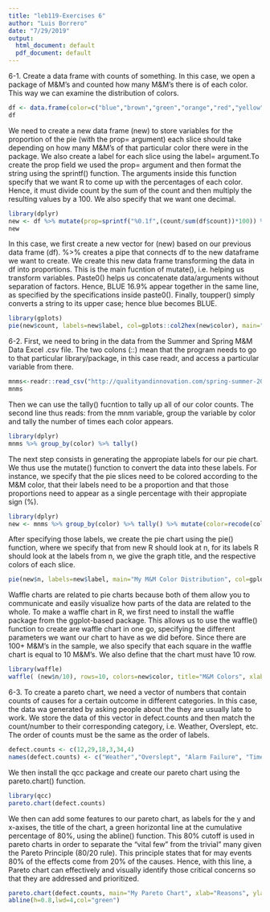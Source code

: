 ```yaml
---
title: "leb119-Exercises 6"
author: "Luis Borrero"
date: "7/29/2019"
output:
  html_document: default
  pdf_document: default
---
```


6-1. Create a data frame with counts of something. In this case, we open a package of M&M's and counted how many M&M's there is of each color. This way we can examine the distribution of colors. 
```r
df <- data.frame(color=c("blue","brown","green","orange","red","yellow"), count=c(12,6,8,10,6,7))
df
```

We need to create a new data frame (new) to store variables for the proportion of the pie (with the prop= argument) each slice should take depending on how many M&M's of that particular color there were in the package. We also create a label for each slice using the label= argument.To create the prop field we used the prop= argument and then format the string using the sprintf() function. The arguments inside this function specify that we want R to come up with the percentages of each color. Hence, it must divide count by the sum of the count and then multiply the resulting values by a 100. We also specify that we want one decimal.  
```r
library(dplyr)
new <- df %>% mutate(prop=sprintf("%0.1f",(count/sum(df$count))*100)) %>% mutate(label=paste0(toupper(color), " ", prop, "%"))
new
```

In this case, we first create a new vector for (new) based on our previous data frame (df). %>% creates a pipe that connects df to the new dataframe we want to create. We create this new data frame transforming the data in df into proportions. This is the main fucntion of mutate(), i.e. helping us transform variables. Paste0() helps us concatenate data/arguments without separation of factors. Hence, BLUE 16.9% appear together in the same line, as specified by the specifications inside paste0(). Finally, toupper() simply converts a string to its upper case; hence blue becomes BLUE. 
```r
library(gplots)
pie(new$count, labels=new$label, col=gplots::col2hex(new$color), main="My M&M Color Distribution")
```



6-2. First, we need to bring in the data from the Summer and Spring M&M Data Excel .csv file. The two colons (::) mean that the program needs to go to that particular library/package, in this case readr, and access a particular variable from there. 
```r
mnms<-readr::read_csv("http://qualityandinnovation.com/spring-summer-2017-mnms")
mnms
```

Then we can use the tally() fucntion to tally up all of our color counts. The second line thus reads: from the mnm variable, group the variable by color and tally the number of times each color appears. 
```r
library(dplyr)
mnms %>% group_by(color) %>% tally()
```

The next step consists in generating the appropiate labels for our pie chart. We thus use the mutate() function to convert the data into these labels. For instance, we specify that the pie slices need to be colored according to the M&M color, that their labels need to be a proportion and that those proportions need to appear as a single percentage with their appropiate sign (%). 
```r
library(dplyr)
new <- mnms %>% group_by(color) %>% tally() %>% mutate(color=recode(color, "BL"="blue","BR"="brown","G"="green", "O"="orange","R"="red","Y"="yellow"), prop = n/sum(n), label = paste0(color, ": ", round(prop*100,2), "%") )
```

After specifying those labels, we create the pie chart using the pie() function, where we specify that from new R should look at n, for its labels R should look at the labels from n, we give the graph title, and the respective colors of each slice. 
```r
pie(new$n, labels=new$label, main="My M&M Color Distribution", col=gplots::col2hex(new$color))
```

Waffle charts are related to pie charts because both of them allow you to communicate and easily visualize how parts of the data are related to the whole. To make a waffle chart in R, we first need to install the waffle package from the ggplot-based package. This allows us to use the waffle() function to create are waffle chart in one go, specifying the different parameters we want our chart to have as we did before. Since there are 100+ M&M's in the sample, we also specify that each square in the waffle chart is equal to 10 M&M's. We also define that the chart must have 10 row. 
```r
library(waffle)
waffle( (new$n/10), rows=10, colors=new$color, title="M&M Colors", xlab="1 square = 10 M&Ms")
```



6-3. To create a pareto chart, we need a vector of numbers that contain counts of causes for a certain outcome in different categories. In this case, the data wa generated by asking people about the they are usually late to work. We store the data of this vector in defect.counts and then match the count/number to their corresponding category, i.e. Weather, Overslept, etc. The order of counts must be the same as the order of labels.
```r
defect.counts <- c(12,29,18,3,34,4)
names(defect.counts) <- c("Weather","Overslept", "Alarm Failure", "Time Change","Traffic","Other")
```

We then install the qcc package and create our pareto chart using the pareto.chart() function. 
```r
library(qcc)
pareto.chart(defect.counts)
```

We then can add some features to our pareto chart, as labels for the y and x-axises, the title of the chart, a green horizontal line at the cumulative percentage of 80%, using the abline() function. This 80% cutoff is used in pareto charts in order to separate the "vital few" from the trivial" many given the Pareto Principle (80/20 rule). This principle states that for may events 80% of the effects come from 20% of the causes. Hence, with this line, a Pareto chart can effectively and visually identify those critical concerns so that they are addressed and prioritized.  
```r
pareto.chart(defect.counts, main="My Pareto Chart", xlab="Reasons", ylab="Frequency", cex.names=0.5, las=1, col=topo.colors(6))
abline(h=0.8,lwd=4,col="green")
```

